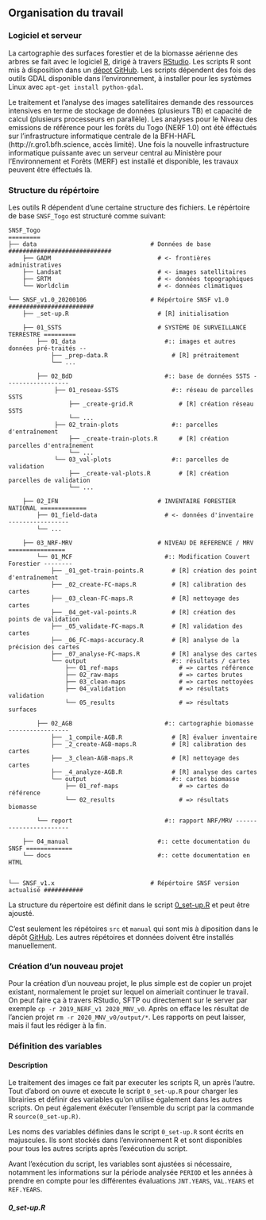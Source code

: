 
## Organisation du travail {#SNSF-organisation}

### Logiciel et serveur

La cartographie des surfaces forestier et de la biomasse aérienne des arbres se fait avec le logiciel [R](https://www.r-project.org), dirigé à travers [RStudio](https://rstudio.com). Les scripts R sont mis à disposition dans un [dépot GitHub](https://github.com/ogardi/NERF-Togo). Les scripts dépendent des fois des outils GDAL disponible dans l'environnement, à installer pour les systèmes Linux avec `apt-get install python-gdal`.

Le traitement et l'analyse des images satellitaires demande des ressources intensives en terme de stockage de données (plusieurs TB) et capacité de calcul (plusieurs processeurs en parallèle). Les analyses pour le Niveau des emissions de référence pour les forêts du Togo (NERF 1.0) ont été éfféctués sur l'infrastructure informatique centrale de la BFH-HAFL (http://r.gro1.bfh.science, accès limité). Une fois la nouvelle infrastructure informatique puissante avec un serveur central au Ministère pour l'Environnement et Forêts (MERF) est  installé et disponible, les travaux peuvent être éffectués là. 

### Structure du répértoire

Les outils R dépendent d'une certaine structure des fichiers. Le répértoire de base `SNSF_Togo` est structuré comme suivant: 

```
SNSF_Togo
=========
├── data                                # Données de base #############################
    ├── GADM                              # <- frontières administratives
    ├── Landsat                           # <- images satellitaires
    ├── SRTM                              # <- données topographiques
    └── Worldclim                         # <- données climatiques
    
└── SNSF_v1.0_20200106                  # Répértoire SNSF v1.0 ########################
    ├── _set-up.R                         # [R] initialisation
    
    ├── 01_SSTS                           # SYSTÈME DE SURVEILLANCE TERRESTRE =========
        ├── 01_data                         #:: images et autres données pré-traités --
            ├── _prep-data.R                  # [R] prétraitement
            └── ...
            
        ├── 02_BdD                          #:: base de données SSTS ------------------
             ├── 01_reseau-SSTS               #:: réseau de parcelles SSTS
                 ├── _create-grid.R             # [R] création réseau SSTS    
                 └── ...
             ├── 02_train-plots               #:: parcelles d'entraînement 
                 ├── _create-train-plots.R      # [R] création parcelles d'entraînement                                
                 └── ...             
             └── 03_val-plots                 #:: parcelles de validation
                 ├── _create-val-plots.R        # [R] création parcelles de validation
                 └── ... 
        
    ├── 02_IFN                            # INVENTAIRE FORESTIER NATIONAL =============
        ├── 01_field-data                   # <- données d'inventaire -----------------
        └── ... 
    
    ├── 03_NRF-MRV                        # NIVEAU DE REFERENCE / MRV  ================
        └── 01_MCF                          #:: Modification Couvert Forestier --------
            ├── _01_get-train-points.R        # [R] création des point d'entraînement
            ├── _02_create-FC-maps.R          # [R] calibration des cartes
            ├── _03_clean-FC-maps.R           # [R] nettoyage des cartes
            ├── _04_get-val-points.R          # [R] création des points de validation
            ├── _05_validate-FC-maps.R        # [R] validation des cartes
            ├── _06_FC-maps-accuracy.R        # [R] analyse de la précision des cartes
            ├── _07_analyse-FC-maps.R         # [R] analyse des cartes 
            └── output                        #:: résultats / cartes
                ├── 01_ref-maps                 # => cartes référence
                ├── 02_raw-maps                 # => cartes brutes
                ├── 03_clean-maps               # => cartes nettoyées
                ├── 04_validation               # => résultats validation
                └── 05_results                  # => résultats surfaces
        
        ├── 02_AGB                          #:: cartographie biomasse -----------------
            ├── _1_compile-AGB.R              # [R] évaluer inventaire
            ├── _2_create-AGB-maps.R          # [R] calibration des cartes
            ├── _3_clean-AGB-maps.R           # [R] nettoyage des cartes
            ├── _4_analyze-AGB.R              # [R] analyse des cartes
            └── output                        #:: cartes biomasse
                ├── 01_ref-maps                 # => cartes de référence
                └── 02_results                  # => résultats biomasse
        
        └── report                          #:: rapport NRF/MRV -----------------------
        
    ├── 04_manual                         #:: cette documentation du SNSF =============
    └── docs                              #:: cette documentation en HTML
    
    
└── SNSF_v1.x                           # Répértoire SNSF version actualisé ###########
```

<!-- old structure
```
NRF_Togo

├── data                                    # Données de base ########################
    ├── GADM                                  # frontières administratives
    ├── IFN                                   # inventaire forestier national
    ├── Landsat                               # images satellitaires
    ├── SRTM                                  # données topographiques
    └── Worldclim                             # données climatiques
    
└── NRF_v1.0                                # Répétoire projet NRF v1.0 #############
    ├── input                                 # données spécifiques du projet
        ├── 1_images                            # images pre-traités                              
        ├── 2_train-plots                       # données d'entraînement                       
        └── 3_val-plots                         # données de validation
    ├── src                                   # scripts R ----------------------------
        ├── 0_set-up.R                          # initialisation
        ├── 1_prepare-images.R                  # préparation des images  
        ├── AGB                                 # cartographie biomasse
            ├── 2_compile-IFN.R                   # évaluer inventaire
            ├── 3_create-AGB-maps.R               # calibration des cartes
            ├── 4_clean-AGB-maps.R                # nettoyage des cartes
            └── 5_analyze-AGB.R                   # analyse des cartes
        └── FCC                                 # cartographie surfaces forestiers
            ├── 2_create-train-points.R           # création des point d'entraînement
            ├── 3_create-fc-maps.R                # calibration des cartes
            ├── 4_clean-fc-maps.R                 # nettoyage des cartes
            ├── 5_create-val-points.R             # création des points de validation
            ├── 6_validate-fc-maps.R              # validation des cartes
            ├── 7_fc-maps-accuracy.R              # analyse de la précision des cartes
            └── 8_analyse-fc-maps.R               # analyse des cartes  
    ├── output                                # résultats / cartes -------------------
        ├── 1_forest-cover                      # cartes surfaces forestiers
            ├── 1_ref-maps                        # cartes référence
            ├── 2_raw-maps                        # cartes brutes
            ├── 3_clean-maps                      # cartes nettoyées
            ├── 4_validation                      # résultats validation
            └── 5_results                         # résultats surfaces
        └── 2_biomass                           # cartes biomasse
            ├── 1_ref-maps                        # cartes de référence
            └── 5_results                         # résultats biomasse
    ├── report                                # rapport des résultats ----------------
    └── manuel                                # cette documentation ------------------
    
└── NRF_v1.x                                # Un autre répétoire projet #########
```
-->

La structure du répertoire est définit dans le script [0_set-up.R](#NRF-set-up.R) et peut être ajousté.

C'est seulement les répétoires `src` et `manual` qui sont mis à diposition dans le dépôt [GitHub](https://github.com/ogardi/NERF-Togo). Les autres répétoires et données doivent être installés manuellement.

### Création d'un nouveau projet

Pour la création d'un nouveau projet, le plus simple est de copier un projet existant, normalement le projet sur lequel on aimeriait continuer le travail. On peut faire ça à travers RStudio, SFTP ou directement sur le server par exemple `cp -r 2019_NERF_v1 2020_MNV_v0`. Après on efface les résultat de l'ancien projet `rm -r 2020_MNV_v0/output/*`. Les rapports on peut laisser, mais il faut les rédiger à la fin.

### Définition des variables {#NRF-set-up.R}

#### Description {-}

Le traitement des images ce fait par executer les scripts R, un après l'autre. Tout d'abord on ouvre et execute le script `0_set-up.R` pour charger les librairies et définir des variables qu'on utilise également dans les autres scripts. On peut également éxécuter l'ensemble du script par la commande R `source(0_set-up.R)`.

Les noms des variables définies dans le script `0_set-up.R` sont écrits en majuscules. Ils sont stockés dans l'environnement R et sont disponibles pour tous les autres scripts après l'exécution du script.

Avant l'exécution du script, les variables sont ajustées si nécessaire, notamment les informations sur la période analysée `PERIOD` et les années à prendre en compte pour les différentes évaluations `JNT.YEARS`, `VAL.YEARS` et `REF.YEARS`.

#### *0_set-up.R* {-}

```r
```
